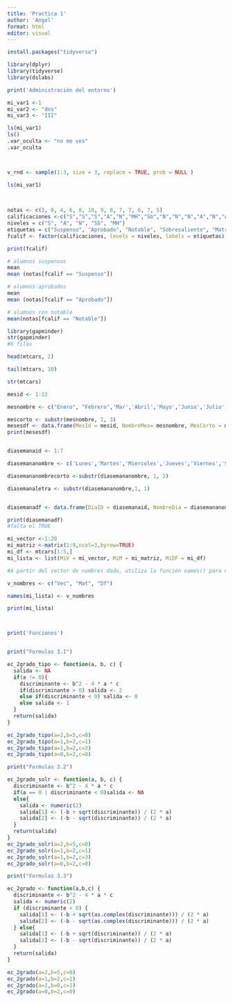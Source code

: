 ---
title: 'Practica 1'
author: 'Angel'
format: html
editor: visual
---

```{r}

install.packages("tidyverse")

library(dplyr)
library(tidyverse)
library(dslabs)

print('Administración del entorno')

mi_var1 <-1
mi_var2 <- "dos"
mi_var3 <- "III"

ls(mi_var1)
ls()
.var_oculta <- "no me ves"
.var_oculta



v_rnd <- sample(1:3, size = 3, replace = TRUE, prob = NULL )

ls(mi_var1)

  
  
notas <- c(3, 0, 4, 6, 8, 10, 9, 8, 7, 7, 6, 7, 5)
calificaciones <-c("S","S","S","A","N","MH","Sb","N","N","N","A","N","A")
niveles = c("S", "A", "N", "Sb", "MH")
etiquetas = c("Suspenso", "Aprobado", "Notable", "Sobresaliente", "Matrícula de Honor")
fcalif <- factor(calificaciones, levels = niveles, labels = etiquetas)

print(fcalif)

# alumnos suspensos
mean
mean (notas[fcalif == "Suspenso"])

# alumnos aprobados
mean
mean (notas[fcalif == "Aprobado"])

# alumnos con notable
mean(notas[fcalif == "Notable"])

library(gapminder)
str(gapminder)
#6 filas

head(mtcars, 2)

tail(mtcars, 10)

str(mtcars)

mesid <- 1:12

mesnombre <- c("Enero", "Febrero",'Mar','Abril','Mayo','Junio','Julio','Agosto','Septiembre','Octubre','Noviembre','Diciembre')

mescorto <- substr(mesnombre, 1, 3)
mesesdf <- data.frame(MesId = mesid, NombreMes= mesnombre, MesCorto = mescorto)
print(mesesdf)


diasemanaid <- 1:7

diasemananombre <- c('Lunes','Martes','Miercoles','Jueves','Viernes','Sabado','Domingo')

diasemananombrecorto <-substr(diasemananombre, 1, 2)

diasemanaletra <- substr(diasemananombre,1, 1)


diasemanadf <- data.frame(DiaID = diasemanaid, NombreDia = diasemananombre, DiaCorto = diasemananombrecorto, DiaLetra = diasemanaletra)

print(diasemanadf)
#falta el TRUE

mi_vector <-1:20
mi_matriz <-matrix(1:9,ncol=3,byrow=TRUE)
mi_df <- mtcars[1:5,]
mi_lista <- list(MiV = mi_vector, MiM = mi_matriz, MiDF = mi_df)

#A partir del vector de nombres dado, utiliza la función names() para nombrar los elementos de la lista anterior e imprime la lista

v_nombres <- c("Vec", "Mat", "Df")

names(mi_lista) <- v_nombres

print(mi_lista)



print('Funciones')


print("Formulas 3.1")

ec_2grado_tipo <- function(a, b, c) {
  salida <- NA
  if(a != 0){
    discriminante <- b^2 - 4 * a * c
    if(discriminante > 0) salida <- 2
    else if(discriminante < 0) salida <- 0
    else salida <- 1
  }
  return(salida)
}

ec_2grado_tipo(a=2,b=5,c=0)
ec_2grado_tipo(a=1,b=2,c=1)
ec_2grado_tipo(a=1,b=2,c=3)
ec_2grado_tipo(a=0,b=2,c=0)

print("Formulas 3.2")

ec_2grado_solr <- function(a, b, c) {
  discriminante <- b^2 - 4 * a * c
  if(a == 0 | discriminante < 0)salida <- NA
  else{
    salida <- numeric(2)
    salida[1] <- (-b + sqrt(discriminante)) / (2 * a)
    salida[2] <- (-b - sqrt(discriminante)) / (2 * a)
  }
  return(salida)
}
ec_2grado_solr(a=2,b=5,c=0)
ec_2grado_solr(a=1,b=2,c=1)
ec_2grado_solr(a=1,b=2,c=3)
ec_2grado_solr(a=0,b=2,c=0)

print("Formulas 3.3")

ec_2grado <- function(a,b,c) {
  discriminante <- b^2 - 4 * a * c
  salida <- numeric(2)
  if (discriminante < 0) {
    salida[1] <- (-b + sqrt(as.complex(discriminante))) / (2 * a)
    salida[2] <- (-b - sqrt(as.complex(discriminante))) / (2 * a)
  } else{
    salida[1] <- (-b + sqrt(discriminante)) / (2 * a)
    salida[2] <- (-b - sqrt(discriminante)) / (2 * a)
  }
  return(salida)
}

ec_2grado(a=2,b=5,c=0)
ec_2grado(a=1,b=2,c=1)
ec_2grado(a=1,b=0,c=1)
ec_2grado(a=0,b=2,c=0)


```
